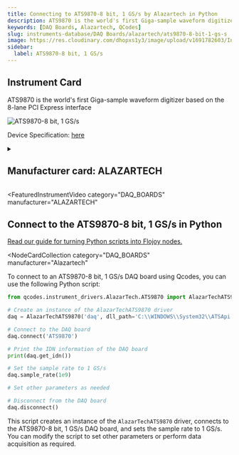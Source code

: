 ```yaml
---
title: Connecting to ATS9870-8 bit, 1 GS/s by Alazartech in Python
description: ATS9870 is the world's first Giga-sample waveform digitizer based on the 8-lane PCI Express interface
keywords: [DAQ Boards, Alazartech, QCodes]
slug: instruments-database/DAQ Boards/alazartech/ats9870-8-bit-1-gs-s
image: https://res.cloudinary.com/dhopxs1y3/image/upload/v1691782603/Instruments/DAQ%20boards/ATS9870---8-bit%2C-1-GS-s/ATS9870---8-bit_-1-GS-s.jpg
sidebar:
  label: ATS9870-8 bit, 1 GS/s
---
```



## Instrument Card

ATS9870 is the world's first Giga-sample waveform digitizer based on the 8-lane PCI Express interface

![ATS9870-8 bit, 1 GS/s](https://res.cloudinary.com/dhopxs1y3/image/upload/v1691782603/Instruments/DAQ%20boards/ATS9870---8-bit%2C-1-GS-s/ATS9870---8-bit_-1-GS-s.jpg)

Device Specification: [here](https://www.alazartech.com/en/download/product/9062/302/ats9870-datasheet-and-specifications/1-6l/)

<details style={{ marginTop: "15px"}}>
<summary><h2 style={{display:'inline'}}>Manufacturer card: ALAZARTECH</h2></summary>

![ALAZARTECH](https://res.cloudinary.com/dhopxs1y3/image/upload/v1692806158/Instruments/Vendor%20Logos/Alazartech.png)

Alazar Technologies Inc. (AlazarTech) was founded in 2003 with the goal of serving the test and measurement market, in general, and the embedded waveform digitizer (OEM) market segment, in particular, by providing highly differentiated, high performance instrumentation products at affordable prices.

- Headquarters: CANADA - QC
- Yearly Revenue (millions, USD): 4
- Vendor Website: [here](https://www.alazartech.com/)

</details>


<FeaturedInstrumentVideo
  category="DAQ_BOARDS"
  manufacturer="ALAZARTECH"
></FeaturedInstrumentVideo>

## Connect to the ATS9870-8 bit, 1 GS/s in Python

[Read our guide for turning Python scripts into Flojoy nodes.](https://docs.flojoy.ai/contribution/blocks/custom-flojoy-block/)


<Tabs>
<TabItem value="Flojoy" label="Flojoy" className="flojoy-instrument-tabs">

<NodeCardCollection
  category="DAQ_BOARDS"
  manufacturer="Alazartech"
></NodeCardCollection>

</TabItem>
<TabItem value="QCodes" label="QCodes">

To connect to an ATS9870-8 bit, 1 GS/s DAQ board using Qcodes, you can use the following Python script:

```python
from qcodes.instrument_drivers.AlazarTech.ATS9870 import AlazarTechATS9870

# Create an instance of the AlazarTechATS9870 driver
daq = AlazarTechATS9870('daq', dll_path='C:\\WINDOWS\\System32\\ATSApi.dll')

# Connect to the DAQ board
daq.connect('ATS9870')

# Print the IDN information of the DAQ board
print(daq.get_idn())

# Set the sample rate to 1 GS/s
daq.sample_rate(1e9)

# Set other parameters as needed

# Disconnect from the DAQ board
daq.disconnect()
```

This script creates an instance of the `AlazarTechATS9870` driver, connects to the ATS9870-8 bit, 1 GS/s DAQ board, and sets the sample rate to 1 GS/s. You can modify the script to set other parameters or perform data acquisition as required.

</TabItem>
</Tabs>
